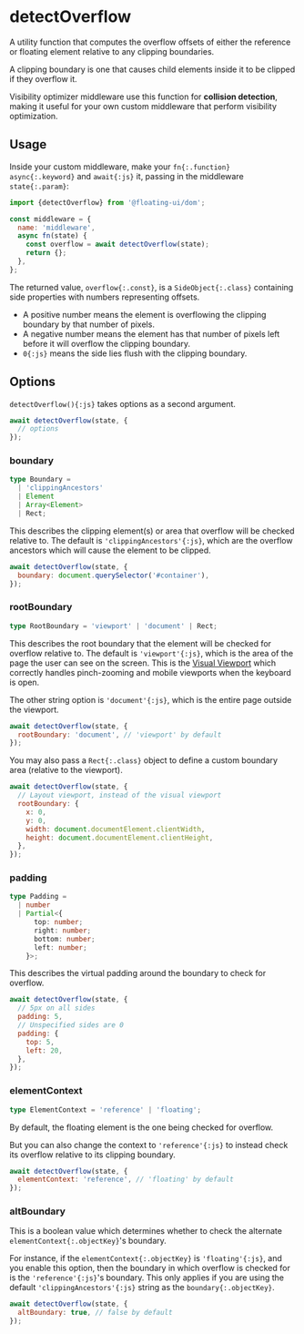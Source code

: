 
# detectOverflow

A utility function that computes the overflow offsets of either
the reference or floating element relative to any clipping
boundaries.

<CircleImage name="detectOverflow" inline={inline} />

A clipping boundary is one that causes child elements inside it
to be clipped if they overflow it.

Visibility optimizer middleware use this function for **collision
detection**, making it useful for your own custom middleware that
perform visibility optimization.

## Usage

Inside your custom middleware, make your `fn{:.function}`
`async{:.keyword}` and `await{:js}` it, passing in the middleware
`state{:.param}`:

```js
import {detectOverflow} from '@floating-ui/dom';

const middleware = {
  name: 'middleware',
  async fn(state) {
    const overflow = await detectOverflow(state);
    return {};
  },
};
```

The returned value, `overflow{:.const}`, is a
`SideObject{:.class}` containing side properties with numbers
representing offsets.

- A positive number means the element is overflowing the clipping
  boundary by that number of pixels.
- A negative number means the element has that number of pixels
  left before it will overflow the clipping boundary.
- `0{:js}` means the side lies flush with the clipping boundary.

## Options

`detectOverflow(){:js}` takes options as a second argument.

```js
await detectOverflow(state, {
  // options
});
```

### boundary

```ts
type Boundary =
  | 'clippingAncestors'
  | Element
  | Array<Element>
  | Rect;
```

This describes the clipping element(s) or area that overflow will
be checked relative to. The default is
`'clippingAncestors'{:js}`, which are the overflow ancestors
which will cause the element to be clipped.

```js
await detectOverflow(state, {
  boundary: document.querySelector('#container'),
});
```

### rootBoundary

```ts
type RootBoundary = 'viewport' | 'document' | Rect;
```

This describes the root boundary that the element will be checked
for overflow relative to. The default is `'viewport'{:js}`, which
is the area of the page the user can see on the screen. This is
the
[Visual Viewport](https://developer.mozilla.org/en-US/docs/Web/API/Visual_Viewport_API)
which correctly handles pinch-zooming and mobile viewports when
the keyboard is open.

The other string option is `'document'{:js}`, which is the entire
page outside the viewport.

```js
await detectOverflow(state, {
  rootBoundary: 'document', // 'viewport' by default
});
```

You may also pass a `Rect{:.class}` object to define a custom
boundary area (relative to the viewport).

```js
await detectOverflow(state, {
  // Layout viewport, instead of the visual viewport
  rootBoundary: {
    x: 0,
    y: 0,
    width: document.documentElement.clientWidth,
    height: document.documentElement.clientHeight,
  },
});
```

### padding

```ts
type Padding =
  | number
  | Partial<{
      top: number;
      right: number;
      bottom: number;
      left: number;
    }>;
```

This describes the virtual padding around the boundary to check
for overflow.

```js
await detectOverflow(state, {
  // 5px on all sides
  padding: 5,
  // Unspecified sides are 0
  padding: {
    top: 5,
    left: 20,
  },
});
```

### elementContext

```ts
type ElementContext = 'reference' | 'floating';
```

By default, the floating element is the one being checked for
overflow.

But you can also change the context to `'reference'{:js}` to
instead check its overflow relative to its clipping boundary.

```js
await detectOverflow(state, {
  elementContext: 'reference', // 'floating' by default
});
```

### altBoundary

This is a boolean value which determines whether to check the
alternate `elementContext{:.objectKey}`'s boundary.

For instance, if the `elementContext{:.objectKey}` is
`'floating'{:js}`, and you enable this option, then the boundary
in which overflow is checked for is the `'reference'{:js}`'s
boundary. This only applies if you are using the default
`'clippingAncestors'{:js}` string as the `boundary{:.objectKey}`.

```js
await detectOverflow(state, {
  altBoundary: true, // false by default
});
```
